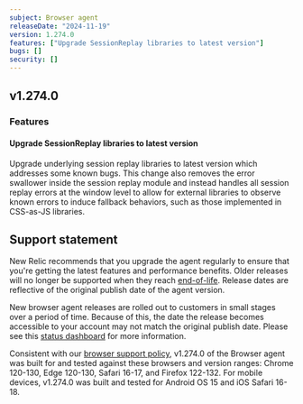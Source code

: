 ```yaml
---
subject: Browser agent
releaseDate: "2024-11-19"
version: 1.274.0
features: ["Upgrade SessionReplay libraries to latest version"]
bugs: []
security: []
---
```


## v1.274.0

### Features

#### Upgrade SessionReplay libraries to latest version
Upgrade underlying session replay libraries to latest version which addresses some known bugs. This change also removes the error swallower inside the session replay module and instead handles all session replay errors at the window level to allow for external libraries to observe known errors to induce fallback behaviors, such as those implemented in CSS-as-JS libraries.

## Support statement

New Relic recommends that you upgrade the agent regularly to ensure that you're getting the latest features and performance benefits. Older releases will no longer be supported when they reach [end-of-life](https://docs.newrelic.com/docs/browser/browser-monitoring/getting-started/browser-agent-eol-policy/). Release dates are reflective of the original publish date of the agent version.

New browser agent releases are rolled out to customers in small stages over a period of time. Because of this, the date the release becomes accessible to your account may not match the original publish date. Please see this [status dashboard](https://newrelic.github.io/newrelic-browser-agent-release/) for more information.

Consistent with our [browser support policy](https://docs.newrelic.com/docs/browser/new-relic-browser/getting-started/compatibility-requirements-browser-monitoring/#browser-types), v1.274.0 of the Browser agent was built for and tested against these browsers and version ranges: Chrome 120-130, Edge 120-130, Safari 16-17, and Firefox 122-132. For mobile devices, v1.274.0 was built and tested for Android OS 15 and iOS Safari 16-18.